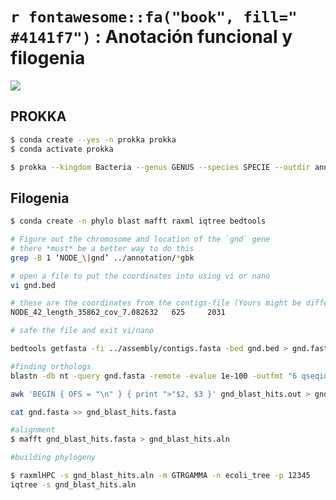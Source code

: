 

# `r fontawesome::fa("book", fill=" #4141f7")` : Anotación funcional y filogenia

![](img/Banner.jpg)

## PROKKA

```bash
$ conda create --yes -n prokka prokka
$ conda activate prokka

$ prokka --kingdom Bacteria --genus GENUS --species SPECIE --outdir annotation assembly/scaffolds.fasta

```

## Filogenia

```bash
$ conda create -n phylo blast mafft raxml iqtree bedtools

# Figure out the chromosome and location of the `gnd` gene
# there *must* be a better way to do this
grep -B 1 ‘NODE_\|gnd’ ../annotation/*gbk

# open a file to put the coordinates into using vi or nano
vi gnd.bed

# these are the coordinates from the contigs-file (Yours might be different), we copy into the vi/nano buffer
NODE_42_length_35862_cov_7.082632   625     2031

# safe the file and exit vi/nano

bedtools getfasta -fi ../assembly/contigs.fasta -bed gnd.bed > gnd.fasta

#finding orthologs
blastn -db nt -query gnd.fasta -remote -evalue 1e-100 -outfmt "6 qseqid sseqid sseq" > gnd_blast_hits.out

awk 'BEGIN { OFS = "\n" } { print ">"$2, $3 }' gnd_blast_hits.out > gnd_blast_hits.fasta

cat gnd.fasta >> gnd_blast_hits.fasta

#alignment
$ mafft gnd_blast_hits.fasta > gnd_blast_hits.aln

#building phylogeny

$ raxmlHPC -s gnd_blast_hits.aln -m GTRGAMMA -n ecoli_tree -p 12345
iqtree -s gnd_blast_hits.aln



```

